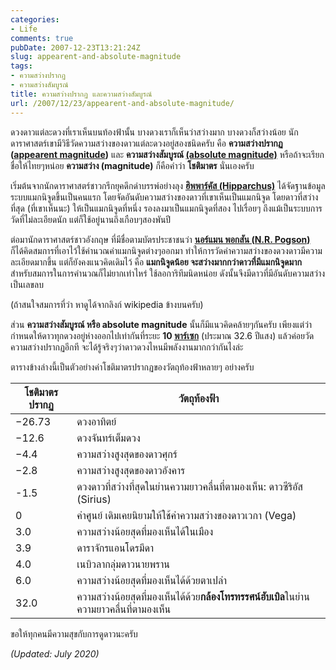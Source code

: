 ```yaml
---
categories:
- Life
comments: true
pubDate: 2007-12-23T13:21:24Z
slug: appearent-and-absolute-magnitude
tags:
- ความสว่างปรากฏ
- ความสว่างสัมบูรณ์
title: ความสว่างปรากฏ และความสว่างสัมบูรณ์
url: /2007/12/23/appearent-and-absolute-magnitude/
---
```


ดวงดาวแต่ละดวงที่เราเห็นบนท้องฟ้านั้น บางดวงเราก็เห็นว่าสว่างมาก บางดวงก็สว่างน้อย
นักดาราศาสตร์เขามีวิธีวัดความสว่างของดาวแต่ละดวงอยู่สองชนิดครับ
คือ **ความสว่างปรากฏ ([appearent magnitude](http://en.wikipedia.org/wiki/Apparent_magnitude))**
และ **ความสว่างสัมบูรณ์ [(absolute magnitude)](http://en.wikipedia.org/wiki/Absolute_magnitude)**
หรือถ้าจะเรียกชื่อให้ไทยๆหน่อย **ความสว่าง (magnitude)** ก็คือคำว่า **โชติมาตร** นั่นเองครับ

เริ่มต้นจากนักดาราศาสตร์ชาวกรีกยุคดึกดำบรรพ์อย่างลุง [**ฮิพพาร์คัส (Hipparchus)**](https://en.wikipedia.org/wiki/Hipparchus)  ได้จัดฐานข้อมูลระบบแมกนิจูดขึ้นเป็นคนแรก  โดยจัดอันดับความสว่างของดาวที่เขาเห็นเป็นแมกนิจูด  โดยดาวที่สว่างที่สุด (ที่เขาเห็นนะ) ให้เป็นแมกนิจูดที่หนึ่ง  รองลงมาเป็นแมกนิจูดที่สอง ไปเรื่อยๆ  ถึงแม้เป็นระบบการวัดที่ไม่ละเอียดนัก  แต่ก็ใช้อยู่นานถึงเกือบๆสองพันปี

ต่อมานักดาราศาสตร์ชาวอังกฤษ ที่มีชื่อตามบัตรประชาชนว่า [**นอร์แมน พอกสัน (N.R. Pogson)**](https://en.wikipedia.org/wiki/N._R._Pogson) ก็ได้คิดสมการที่เอาไว้ใช้คำนวณค่าแมกนิจูดต่างๆออกมา ทำให้การวัดค่าความสว่างของดวงดาวมีความละเอียดมากขึ้น  แต่ก็ยังคงแนวคิดเดิมไว้ คือ **แมกนิจูดน้อย จะสว่างมากกว่าดาวที่มีแมกนิจูดมาก**  สำหรับสมการในการคำนวณก็ไม่ยากเท่าไหร่ ใช้ลอการิทึมนิดหน่อย ดังนั้นจึงมีดาวที่มีอันดับความสว่างเป็นเลขลบ

(ถ้าสนใจสมการที่ว่า หาดูได้จากลิงก์ wikipedia ข้างบนครับ)

ส่วน **ความสว่างสัมบูรณ์ หรือ absolute magnitude** นั้นก็มีแนวคิดคล้ายๆกันครับ
เพียงแต่ว่ากำหนดให้ดาวทุกดวงอยู่ห่างออกไปเท่ากันที่ระยะ **10 [พาร์เซก](http://en.wikipedia.org/wiki/Parsec)**
(ประมาณ 32.6 ปีแสง) แล้วค่อยวัดความสว่างปรากฏอีกที จะได้รู้จริงๆว่าดาวดวงไหนมีพลังงานมากกว่ากันไงล่ะ

ตารางข้างล่างนี้เป็นตัวอย่างค่าโชติมาตรปรากฏของวัตถุท้องฟ้าหลายๆ อย่างครับ

| **โชติมาตรปรากฏ** | **วัตถุท้องฟ้า** |
| --- | --- |
| −26.73 | ดวงอาทิตย์ |
| −12.6 | ดวงจันทร์เต็มดวง |
| −4.4 | ความสว่างสูงสุดของดาวศุกร์ |
| −2.8 |  ความสว่างสูงสุดของดาวอังคาร |
| -1.5 | ดวงดาวที่สว่างที่สุดในย่านความยาวคลื่นที่ตามองเห็น: ดาวซีริอัส (Sirius) |
| 0 | ค่าศูนย์ เดิมเคยนิยามให้ใช้ค่าความสว่างของดาวเวกา (Vega) |
| 3.0 | ความสว่างน้อยสุดที่มองเห็นได้ในเมือง |
| 3.9 | ดาราจักรแอนโดรมีดา |
| 4.0 | เนบิวลากลุ่มดาวนายพราน |
| 6.0 | ความสว่างน้อยสุดที่มองเห็นได้ด้วยตาเปล่า |
| 32.0 | ความสว่างน้อยสุดที่มองเห็นได้ด้วย**กล้องโทรทรรศน์ฮับเบิล**ในย่านความยาวคลื่นที่ตามองเห็น |

ขอให้ทุกคนมีความสุขกับการดูดาวนะครับ

_(Updated: July 2020)_
